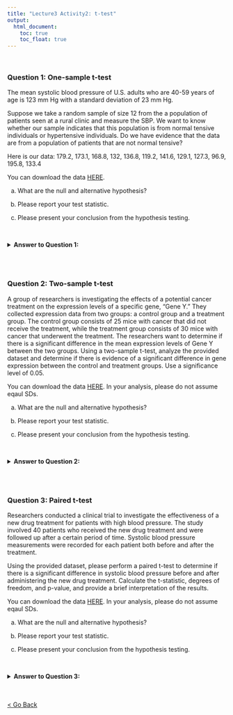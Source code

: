 ```yaml
---
title: "Lecture3 Activity2: t-test"
output:
  html_document: 
    toc: true
    toc_float: true
---
```

<br>

### Question 1: One-sample t-test

The mean systolic blood pressure of U.S. adults who are 40-59 years of age is 123 mm Hg with a standard deviation of 23 mm Hg.

Suppose we take a random sample of size 12 from the a population of patients seen at a rural clinic and measure the SBP. We want to know whether our sample indicates that this population is from normal tensive individuals or hypertensive individuals. Do we have evidence that the data are from a population of patients that are not normal tensive?

Here is our data: 179.2, 173.1, 168.8, 132, 136.8, 119.2, 141.6, 129.1, 127.3, 96.9, 195.8, 133.4

You can download the data [HERE](files/lec3/sbp.pzfx).

a) What are the null and alternative hypothesis?

b) Please report your test statistic.

c) Please present your conclusion from the hypothesis testing.

<br>

<details>
  <summary><strong>Answer to Question 1:</strong></summary>
  
<br>

**5 stpes of hypothesis testing**:

1. Decide on the effect that you want to study. Select a suitable test statistic to measure the eﬀect.

2. Set up a null hypothesis, which is a simple, tractable model that allows you to compute the null distribution.

3. Decide on the rejection region, i.e., if the test is one-sided or two-sided. This could in theory be generated in advance based on a known sample size.

4. Do the experiment, collect the data, and compute the observed value of the test statistic.

5. Make a decision: reject the null hypothesis if the test statistic is in the rejection region, i.e., if the p-value is smaller than the significance level.

<br>

**a) Null and alternative hypotheses:**

Null Hypothesis ($H_0$): The actual mean systolic blood pressure is equal to the theoretical mean systolic blood pressure ($\mu = 123.0$).

Alternative Hypothesis ($H_1$): The actual mean systolic blood pressure is significantly different from the theoretical mean systolic blood pressure ($\mu \ne 123.0$).

<br>

**b) Test statistic:**

The t-statistic calculated from the analysis was 2.585.

<br>

**c) Conclusion of hypothesis testing:**

It appears as though the patient population at the rural clinic on average is not normal tensive (p-value = 0.0254). The average SBP was higher than the mean normal tensive level for the general population, $\bar{x} = 144.4$, which indicates the population is hypertesive on average (hypertension is a value of 140 or higher).


</details>
<br><br>

### Question 2: Two-sample t-test

A group of researchers is investigating the effects of a potential cancer treatment on the expression levels of a specific gene, "Gene Y." They collected expression data from two groups: a control group and a treatment group. The control group consists of 25 mice with cancer that did not receive the treatment, while the treatment group consists of 30 mice with cancer that underwent the treatment. The researchers want to determine if there is a significant difference in the mean expression levels of Gene Y between the two groups. Using a two-sample t-test, analyze the provided dataset and determine if there is evidence of a significant difference in gene expression between the control and treatment groups. Use a significance level of 0.05.

You can download the data [HERE](files/lec3/geneY.pzfx). In your analysis, please do not assume eqaul SDs.

a) What are the null and alternative hypothesis?

b) Please report your test statistic.

c) Please present your conclusion from the hypothesis testing.

<br>

<details>
  <summary><strong>Answer to Question 2:</strong></summary>
  
<br>

**a) Null and alternative hypotheses:**

Null hypothesis ($H_0$): The mean expression levels of Gene Y are equal between the control group (mice with cancer that did not receive the treatment) and the treatment group (mice with cancer that underwent the treatment). (i.e., $\mu_{Ctrl} = \mu_{Trmt}$)

Alternative hypothesis ($H_1$): There is a significant difference in the mean expression levels of Gene Y between the control group and the treatment group. (i.e., $\mu_{Ctrl} \ne \mu_{Trmt}$)

<br>

**b) Test statistic:**

The t-statistic calculated from the analysis was 3.980.

<br>

**c) Conclusion of hypothesis testing:**

The analysis indicates a significant difference in the mean expression levels of Gene Y between the control and treatment groups of mice with cancer (p=0.002). The treatment group exhibited significantly higher expression levels (mean difference: 1.724) compared to the control group.

</details>
<br><br>

### Question 3: Paired t-test

Researchers conducted a clinical trial to investigate the effectiveness of a new drug treatment for patients with high blood pressure. The study involved 40 patients who received the new drug treatment and were followed up after a certain period of time. Systolic blood pressure measurements were recorded for each patient both before and after the treatment.

Using the provided dataset, please perform a paired t-test to determine if there is a significant difference in systolic blood pressure before and after administering the new drug treatment. Calculate the t-statistic, degrees of freedom, and p-value, and provide a brief interpretation of the results.

You can download the data [HERE](files/lec3/bloodpressure.pzfx). In your analysis, please do not assume eqaul SDs.

a) What are the null and alternative hypothesis?

b) Please report your test statistic.

c) Please present your conclusion from the hypothesis testing.

<br>

<details>
  <summary><strong>Answer to Question 3:</strong></summary>
  
<br>

**a) Null and alternative hypotheses:**

Null hypothesis ($H_0$): There is no significant difference in systolic blood pressure before and after administering the new drug treatment. (i.e., $\mu_{before} = \mu_{after}$)

Alternative hypothesis ($H_1$): There is a significant difference in systolic blood pressure before and after administering the new drug treatment. (i.e., $\mu_{before} \ne \mu_{after}$)

<br>

**b) Test statistic:**

The t-statistic calculated from the analysis was 24.61.

<br>

**c) Conclusion of hypothesis testing:**

The result of the paired t-test indicates a significant difference in systolic blood pressure before and after administering the new drug treatment (p<0.0001). Therefore, we reject the null hypothesis and conclude that the treatment has a significant effect on systolic blood pressure.

</details>
<br><br>
<a href="schedule.html">< Go Back</a>
